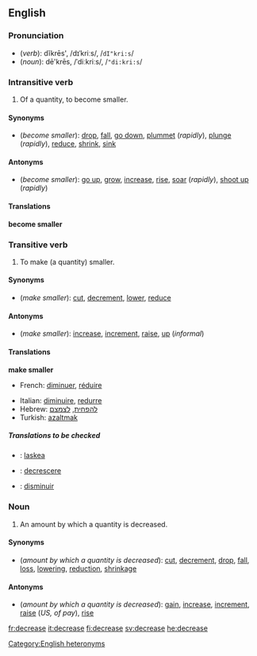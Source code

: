 ==English==
===Pronunciation===
*(''verb''): dĭkrēs', /dɪˈkriːs/, /<tt>dI"kri:s</tt>/
*(''noun''): dē'krēs, /ˈdiːkriːs/, /<tt>"di:kri:s</tt>/
[[Category:English heteronyms]]

===Intransitive verb===
{{en-infl-reg-other-e|decreas|e||}}

#Of a quantity, to become smaller.

====Synonyms====
*(''become smaller''): [[drop]], [[fall]], [[go down]], [[plummet]] (''rapidly''), [[plunge]] (''rapidly''), [[reduce]], [[shrink]], [[sink]]

====Antonyms====
*(''become smaller''): [[go up]], [[grow]], [[increase]], [[rise]], [[soar]] (''rapidly''), [[shoot up]] (''rapidly'')

====Translations====

'''become smaller'''
{{top}}
{{mid}}
{{bottom}}

===Transitive verb===
{{en-infl-reg-other-e|decreas|e||}}
#To make (a quantity) smaller.

====Synonyms====
*(''make smaller''): [[cut]], [[decrement]], [[lower]], [[reduce]]

====Antonyms====
*(''make smaller''): [[increase]], [[increment]], [[raise]], [[up]] (''informal'')

====Translations====

'''make smaller'''
{{top}}
*French: [[diminuer]], [[réduire]]
{{mid}}
*Italian: [[diminuire]], [[redurre]]
*Hebrew: [[להפחית]], [[לצמצם]]
*Turkish: [[azaltmak]]
{{bottom}}


=====Translations to be checked=====
<!--Remove this section once all of the translations below have been moved into the tables above.-->
{{checktrans}}

*{{ttbc|Finnish}}: [[laskea]]
*{{ttbc|Italian}}: [[decrescere]] 
*{{ttbc|Spanish}}: [[disminuir]]

===Noun===
{{en-noun-reg}}

#An amount by which a quantity is decreased.

====Synonyms====
*(''amount by which a quantity is decreased''): [[cut]], [[decrement]], [[drop]], [[fall]], [[loss]], [[lowering]], [[reduction]], [[shrinkage]]

====Antonyms====
*(''amount by which a quantity is decreased''): [[gain]], [[increase]], [[increment]], [[raise]] (''US, of pay''), [[rise]]

[[fr:decrease]]
[[it:decrease]]
[[fi:decrease]]
[[sv:decrease]]
[[he:decrease]]